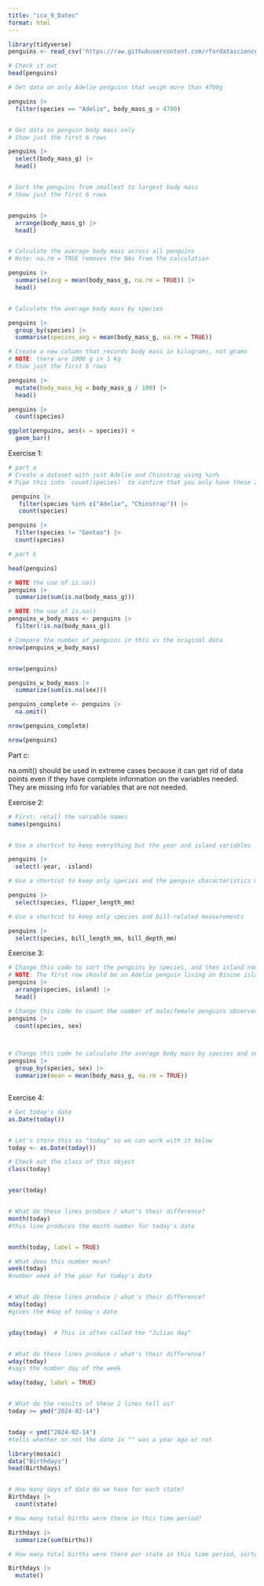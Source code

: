 ```yaml
---
title: "ica_9_Dates"
format: html
---
```


```r

library(tidyverse)
penguins <- read_csv('https://raw.githubusercontent.com/rfordatascience/tidytuesday/master/data/2020/2020-07-28/penguins.csv')

# Check it out
head(penguins)

```

```r
# Get data on only Adelie penguins that weigh more than 4700g

penguins |> 
  filter(species == "Adelie", body_mass_g > 4700) 


# Get data on penguin body mass only
# Show just the first 6 rows

penguins |> 
  select(body_mass_g) |>
  head()


# Sort the penguins from smallest to largest body mass
# Show just the first 6 rows


penguins |>
  arrange(body_mass_g) |>
  head()


# Calculate the average body mass across all penguins
# Note: na.rm = TRUE removes the NAs from the calculation

penguins |> 
  summarise(avg = mean(body_mass_g, na.rm = TRUE)) |> 
  head()


# Calculate the average body mass by species

penguins |> 
  group_by(species) |>
  summarise(species_avg = mean(body_mass_g, na.rm = TRUE))

# Create a new column that records body mass in kilograms, not grams
# NOTE: there are 1000 g in 1 kg
# Show just the first 6 rows

penguins |> 
  mutate(body_mass_kg = body_mass_g / 100) |>
  head()

```


```r

penguins |> 
  count(species)

ggplot(penguins, aes(x = species)) + 
  geom_bar()


```


Exercise 1:

```r

# part a
# Create a dataset with just Adelie and Chinstrap using %in%
# Pipe this into `count(species)` to confirm that you only have these 2 species

 penguins |> 
   filter(species %in% c("Adelie", "Chinstrap")) |> 
   count(species)

penguins |> 
  filter(species != "Gentoo") |>
  count(species)

# part b

head(penguins)

# NOTE the use of is.na()
penguins |> 
  summarize(sum(is.na(body_mass_g)))

# NOTE the use of is.na()
penguins_w_body_mass <- penguins |> 
  filter(!is.na(body_mass_g))

# Compare the number of penguins in this vs the original data
nrow(penguins_w_body_mass)


nrow(penguins)

penguins_w_body_mass |> 
  summarize(sum(is.na(sex)))

penguins_complete <- penguins |> 
  na.omit()

nrow(penguins_complete)

nrow(penguins)

```
Part c: 

na.omit() should be used in extreme cases because it can get rid of data points even if they have complete information on the variables needed. They are missing info for variables that are not needed. 




Exercise 2:

```r

# First: recall the variable names
names(penguins)


# Use a shortcut to keep everything but the year and island variables

penguins |>
  select(-year, -island)

# Use a shortcut to keep only species and the penguin characteristics measured in mm

penguins |>
  select(species, flipper_length_mm)

# Use a shortcut to keep only species and bill-related measurements

penguins |>
  select(species, bill_length_mm, bill_depth_mm)


```

Exercise 3:

```r

# Change this code to sort the penguins by species, and then island name
# NOTE: The first row should be an Adelie penguin living on Biscoe island
penguins |> 
  arrange(species, island) |>
  head()

# Change this code to count the number of male/female penguins observed for each species
penguins |> 
  count(species, sex)



# Change this code to calculate the average body mass by species and sex
penguins |> 
  group_by(species, sex) |>
  summarize(mean = mean(body_mass_g, na.rm = TRUE))



```



Exercise 4:

```r

# Get today's date
as.Date(today())


# Let's store this as "today" so we can work with it below
today <- as.Date(today())

# Check out the class of this object
class(today)


year(today)


# What do these lines produce / what's their difference?
month(today)
#this line produces the month number for today's date


month(today, label = TRUE)

# What does this number mean?
week(today)
#number week of the year for today's date


# What do these lines produce / what's their difference?
mday(today)
#gives the #day of today's date


yday(today)  # This is often called the "Julian day"


# What do these lines produce / what's their difference?
wday(today)
#says the number day of the week

wday(today, label = TRUE)


# What do the results of these 2 lines tell us?
today >= ymd("2024-02-14")


today < ymd("2024-02-14")
#tells whether or not the date in "" was a year ago or not

```



```r
library(mosaic)
data("Birthdays")
head(Birthdays)


# How many days of data do we have for each state?
Birthdays |>
  count(state)

# How many total births were there in this time period?

Birthdays |>
  summarize(sum(births))

# How many total births were there per state in this time period, sorted from low to high?

Birthdays |>
  mutate()

```







